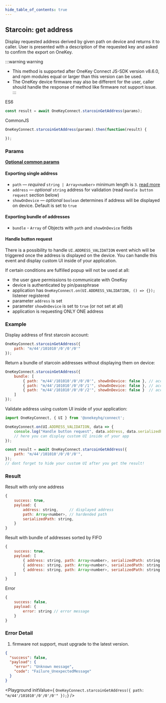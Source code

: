 ```yaml
---
hide_table_of_contents: true
---
```


## Starcoin: get address
Display requested address derived by given path on device and returns it to caller. User is presented with a description of the requested key and asked to confirm the export on OneKey.

:::warning warning
- This method is supported after OneKey Connect JS-SDK version v8.6.0, and npm modules equal or larger than this version can be used.
- The OneKey device firmware may also be different for the user, caller should handle the response of method like firmware not support issue.
:::

ES6
```javascript
const result = await OneKeyConnect.starcoinGetAddress(params);
```

CommonJS
```javascript
OneKeyConnect.starcoinGetAddress(params).then(function(result) {

});
```

### Params
[**Optional common params**](./commonParams)

#### Exporting single address

* `path` — *required* `string | Array<number>` minimum length is `3`. [read more](./path)
* `address` — *optional* `string` address for validation (read `Handle button request` section below)
* `showOnDevice` — *optional* `boolean` determines if address will be displayed on device. Default is set to `true`

#### Exporting bundle of addresses
* `bundle` - `Array` of Objects with `path` and `showOnDevice` fields

#### Handle button request

There is a possibility to handle `UI.ADDRESS_VALIDATION` event which will be triggered once the address is displayed on the device.
You can handle this event and display custom UI inside of your application.

If certain conditions are fulfilled popup will not be used at all:
- the user gave permissions to communicate with OneKey
- device is authenticated by pin/passphrase
- application has `OneKeyConnect.on(UI.ADDRESS_VALIDATION, () => {});` listener registered
- parameter `address` is set
- parameter `showOnDevice` is set to `true` (or not set at all)
- application is requesting ONLY ONE address


### Example
Display address of first starcoin account:
```javascript
OneKeyConnect.starcoinGetAddress({
    path: "m/44'/101010'/0'/0'/0'"
});
```
Return a bundle of starcoin addresses without displaying them on device:
```javascript
OneKeyConnect.starcoinGetAddress({
    bundle: [
        { path: "m/44'/101010'/0'/0'/0'", showOnDevice: false }, // account 1
        { path: "m/44'/101010'/0'/0'/1'", showOnDevice: false }, // account 2
        { path: "m/44'/101010'/0'/0'/2'", showOnDevice: false }  // account 3
    ]
});
```
Validate address using custom UI inside of your application:
```javascript
import OneKeyConnect, { UI } from '@onekeyhq/connect';

OneKeyConnect.on(UI.ADDRESS_VALIDATION, data => {
    console.log("Handle button request", data.address, data.serializedPath);
    // here you can display custom UI inside of your app
});

const result = await OneKeyConnect.starcoinGetAddress({
    path: "m/44'/101010'/0'/0'/0'",
});
// dont forget to hide your custom UI after you get the result!
```

### Result
Result with only one address
```javascript
{
    success: true,
    payload: {
        address: string,     // displayed address
        path: Array<number>, // hardended path
        serializedPath: string,
    }
}
```
Result with bundle of addresses sorted by FIFO
```javascript
{
    success: true,
    payload: [
        { address: string, path: Array<number>, serializedPath: string }, // account 1
        { address: string, path: Array<number>, serializedPath: string }, // account 2
        { address: string, path: Array<number>, serializedPath: string }  // account 3
    ]
}
```
Error
```javascript
{
    success: false,
    payload: {
        error: string // error message
    }
}
```

### Error Detail

1. firmware not support, must upgrade to the latest version.
```json
{
  "success": false,
  "payload": {
    "error": "Unknown message",
    "code": "Failure_UnexpectedMessage"
  }
}
```



<Playground
    initValue={
`OneKeyConnect.starcoinGetAddress({
    path: "m/44'/101010'/0'/0'/0'"
});`}
/>
